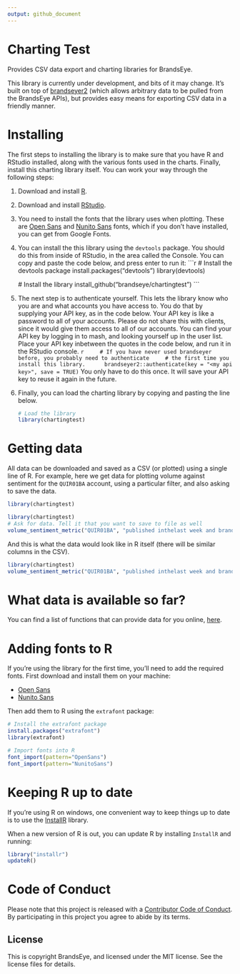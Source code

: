 ```yaml
---
output: github_document
---
```


<!-- README.md is generated from README.Rmd. Please edit that file -->

# Charting Test

Provides CSV data export and charting libraries for BrandsEye. 

This library is currently under development, and bits of it may change. It's 
built on top of [brandseyer2](https://brandseye.github.io/brandseyer2) (which
allows arbitrary data to be pulled from the BrandsEye APIs), but provides
easy means for exporting CSV data in a friendly manner.

# Installing

The first steps to installing the library is to make sure that you have R and RStudio installed, 
along with the various fonts used in the charts. Finally, install this charting library itself. 
You can work your way through the following steps:

1. Download and install [R](https://cran.rstudio.com/). 

1. Download and install [RStudio](https://www.rstudio.com/products/rstudio/download/).

1. You need to install the fonts that the library uses when plotting. These are [Open Sans](https://fonts.google.com/specimen/Open+Sans) 
and [Nunito Sans](https://fonts.google.com/specimen/Nunito+Sans) fonts, 
which if you don't have installed, you can get from Google Fonts.

1. You can install the this library using the `devtools` package. You should do this 
   from inside of RStudio, in the area called the Console. You can copy and paste
   the code below, and press enter to run it:
    ```r
    # Install the devtools package
    install.packages("devtools")
    library(devtools)
    
    # Install the library
    install_github("brandseye/chartingtest")
    ```
1. The next step is to authenticate yourself. This lets the library know who
   you are and what accounts you have access to. You do that by supplying your
   API key, as in the code below. Your API key is like a password to all of your
   accounts. Please do not share this with clients, since it would give them access to
   all of our accounts. You can find your API key by logging in to mash, and looking
   yourself up in the user list. Place your API key inbetween the quotes in the code below,
   and run it in the RStudio console.
    ```r
    # If you have never used brandseyer before, you probably need to authenticate
    # the first time you install this library. 
    brandseyer2::authenticate(key = "<my api key>", save = TRUE)
    ```
    You only have to do this once. It will save your API key to reuse it again in the future.

1. Finally, you can load the charting library by copying and pasting the line below. 

    ```r
    # Load the library
    library(chartingtest)
    ```

# Getting data

All data can be downloaded and saved as a CSV (or plotted) using a single line of R. For example,
here we get data for plotting volume against sentiment for the `QUIR01BA` account, using a particular
filter, and also asking to save the data. 

```r
library(chartingtest)
```

```r
library(chartingtest)
# Ask for data. Tell it that you want to save to file as well
volume_sentiment_metric("QUIR01BA", "published inthelast week and brand isorchildof 10006", save = TRUE)
```

And this is what the data would look like in R itself (there will be similar columns in the CSV).

```r

library(chartingtest)
volume_sentiment_metric("QUIR01BA", "published inthelast week and brand isorchildof 10006")
```

# What data is available so far?

You can find a list of functions that can provide data for you online, [here](reference/index.html).

# Adding fonts to R

If you're using the library for the first time, you'll need to add the required fonts. First download and install them on your machine:

- [Open Sans](https://fonts.google.com/specimen/Open+Sans) 
- [Nunito Sans](https://fonts.google.com/specimen/Nunito+Sans)

Then add them to R using the `extrafont` package:

```r
# Install the extrafont package
install.packages("extrafont")
library(extrafont)

# Import fonts into R
font_import(pattern="OpenSans")
font_import(pattern="NunitoSans")
```

# Keeping R up to date

If you're using R on windows, one convenient way to keep things up to date is
to use the [InstallR](https://github.com/talgalili/installr) library. 

When a new version of R is out, you can update R by installing `InstallR`
and running:

```r
library("installr")
updateR()
```


# Code of Conduct

Please note that this project is released with a [Contributor Code of Conduct](CODE_OF_CONDUCT.md).
By participating in this project you agree to abide by its terms.

## License

This is copyright BrandsEye, and licensed under the MIT license. See
the license files for details.
